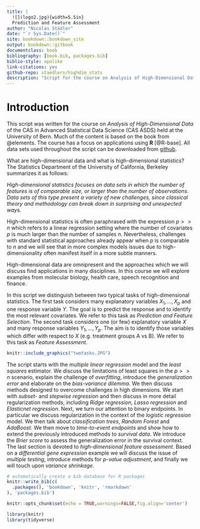 ```yaml
--- 
title: |
  ![](logo2.jpg){width=5.5in}   
  Prediction and Feature Assessment
author: "Nicolas Städler"
date: "`r Sys.Date()`"
site: bookdown::bookdown_site
output: bookdown::gitbook
documentclass: book
bibliography: [book.bib, packages.bib]
biblio-style: apalike
link-citations: yes
github-repo: staedlern/highdim_stats
description: "Script for the course on Analysis of High-Dimensional Data of the CAS in Advanced Statistical Data Science (CAS ASDS)"
---
```


# Introduction

This script was written for the course on *Analysis of High-Dimensional Data* of the CAS in Advanced Statistical Data Science (CAS ASDS) held at the University of Bern.
Much of the content is based on the book from @elements. The course has a focus on applications using **R** [@R-base]. All data sets used throughout the script can be downloaded from [github](https://github.com/staedlern/highdim_stats/tree/main/data).

What are high-dimensional data and what is high-dimensional statistics? The Statistics Department of the University of California, Berkeley summarizes it as follows:

*High-dimensional statistics focuses on data sets in which the number of features is of comparable size, or larger than the number of observations.  Data sets of this type present a variety of new challenges, since classical theory and methodology can break down in surprising and unexpected ways.*

High-dimensional statistics is often paraphrased with the expression $p>>n$ which refers to a linear regression setting where the number of covariates $p$ is much larger than the number of samples $n$. Nevertheless, challenges with standard statistical approaches already appear when $p$ is comparable to $n$ and we will see that in more complex models issues due to high-dimensionality often manifest itself in a more subtle manners.

High-dimensional data are omnipresent and the approaches which we will discuss find applications in many disciplines. In this course we will explore examples from molecular biology, health care, speech recognition and finance. 

In this script we distinguish between two typical tasks of high-dimensional statistics. The first task considers many explanatory variables $X_1,\ldots,X_p$ and one response variable $Y$. The goal is to predict the response and to identify the most relevant covariates. We refer to this task as *Prediction and Feature Selection*. The second task considers one (or few) explanatory variable $X$ and many response variables $Y_1, \ldots, Y_p$. The aim is to identify those variables which differ with respect to $X$ (e.g. treatment groups A vs B). We refer to this task as *Feature Assessment*.

```r
knitr::include_graphics("twotasks.JPG")
```

The script starts with the *multiple linear regression* model and the *least squares* estimator. We discuss the limitations of least squares in the $p>>n$ scenario, explain the challenge of *overfitting*, introduce the *generalization error* and elaborate on the *bias-variance dilemma*. We then discuss methods designed to overcome challenges in high dimensions. We start with *subset-* and *stepwise regression* and then discuss in more detail regularization methods, including *Ridge regression*, *Lasso regression* and *Elasticnet regression*. Next, we turn our attention to binary endpoints. In particular we discuss regularization in the context of the *logistic regression* model. We then talk about *classification trees*, *Random Forest* and *AdaBoost*. We then move to *time-to-event endpoints* and show how to extend the previously introduced methods to *survival data*. We introduce the *Brier score* to assess the generalization error in the survival context. The last section is devoted to *high-dimensional feature assessment*. Based on a *differential gene expression* example we will discuss the issue of *multiple testing*, introduce methods for *p-value adjustment*, and finally we will touch upon *variance shrinkage*.


```r
# automatically create a bib database for R packages
knitr::write_bib(c(
  .packages(), 'bookdown', 'knitr', 'rmarkdown'
), 'packages.bib')
```

```r
knitr::opts_chunk$set(echo = TRUE,warnings=FALSE,fig.align='center')
```

```r
library(knitr)
library(tidyverse)
```

